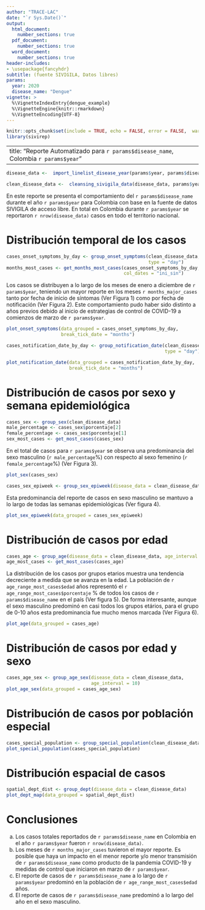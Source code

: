 ```yaml
---
author: "TRACE-LAC"
date: "`r Sys.Date()`"
output:
  html_document:
    number_sections: true
  pdf_document: 
    number_sections: true
  word_document: 
    number_sections: true
header-includes:
- \usepackage{fancyhdr}
subtitle: (fuente SIVIGILA, Datos libres)
params:
  year: 2020
  disease_name: "Dengue"
vignette: >
  %\VignetteIndexEntry{dengue_example}
  %\VignetteEngine{knitr::rmarkdown}
  %\VignetteEncoding{UTF-8}
---
```


```r
knitr::opts_chunk$set(include = TRUE, echo = FALSE, error = FALSE,  warning = FALSE, message = FALSE)
library(sivirep)
```

---
title: "Reporte Automatizado para `r params$disease_name`, Colombia `r params$year`"
---

```r
disease_data <-  import_linelist_disease_year(params$year, params$disease_name)
```

```r
clean_disease_data <-  cleansing_sivigila_data(disease_data, params$year)
```

```{=tex}
\pagenumbering{gobble}
\pagenumbering{arabic}
```

En este reporte se presenta el comportamiento del `r params$disease_name` durante el año `r params$year` para Colombia con base en la fuente de datos SIVIGILA de acceso libre. En total en Colombia durante `r params$year` se reportaron `r nrow(disease_data)` casos en todo el territorio nacional.

# Distribución temporal de los casos

```r
cases_onset_symptoms_by_day <- group_onset_symptoms(clean_disease_data, 
                                                    type = "day")
months_most_cases <- get_months_most_cases(cases_onset_symptoms_by_day, 
                                           col_dates = "ini_sin")
```

Los casos se distribuyen a lo largo de los meses de enero a diciembre de `r params$year`, teniendo un mayor reporte en los meses `r months_major_cases` tanto por fecha de inicio de síntomas (Ver Figura 1) como por fecha de notificación (Ver Figura 2). Este comportamiento pudo haber sido distinto a años previos debido al inicio de estrategias de control de COVID-19 a comienzos de marzo de `r params$year`.

```r
plot_onset_symptoms(data_grouped = cases_onset_symptoms_by_day,
                    break_tick_date = "months")
```

```r
cases_notification_date_by_day <- group_notification_date(clean_disease_data, 
                                                          type = "day")
```

\newpage 

```r
plot_notification_date(data_grouped = cases_notification_date_by_day,
                       break_tick_date = "months")
```

# Distribución de casos por sexo y semana epidemiológica

```r
cases_sex <- group_sex(clean_disease_data)
male_percentage <- cases_sex$porcentaje[2]
female_percentage <- cases_sex$porcentaje[1]
sex_most_cases <- get_most_cases(cases_sex)
```

En el total de casos para `r params$year` se observa una predominancia del sexo masculino (`r male_percentage`%) con respecto al sexo femenino (`r female_percentage`%) (Ver Figura 3).

```r
plot_sex(cases_sex)
```

\newpage

```r
cases_sex_epiweek <- group_sex_epiweek(disease_data = clean_disease_data)
```

Esta predominancia del reporte de casos en sexo masculino se mantuvo a lo largo de todas las semanas epidemiológicas (Ver figura 4).

```r
plot_sex_epiweek(data_grouped = cases_sex_epiweek)
```

# Distribución de casos por edad

```r
cases_age <- group_age(disease_data = clean_disease_data, age_interval = 10)
age_most_cases <- get_most_cases(cases_age)
```

La distribución de los casos por grupos etarios muestra una tendencia decreciente a medida que se avanza en la edad. La población de `r age_range_most_cases$edad` años representó el `r  age_range_most_cases$porcentaje` % de todos los casos de `r params$disease_name` en el país (Ver figura 5). De forma interesante, aunque el sexo masculino predominó en casi todos los grupos etários, para el grupo de 0-10 años esta predominancia fue mucho menos marcada (Ver Figura 6).

```r
plot_age(data_grouped = cases_age)
```

\newpage

# Distribución de casos por edad y sexo

```r
cases_age_sex <- group_age_sex(disease_data = clean_disease_data, 
                               age_interval = 10)
plot_age_sex(data_grouped = cases_age_sex)
```

# Distribución de casos por población especial

```r
cases_special_population <- group_special_population(clean_disease_data)
plot_special_population(cases_special_population)
```

\newpage

# Distribución espacial de casos

```r
spatial_dept_dist <- group_dept(disease_data = clean_disease_data)
plot_dept_map(data_grouped = spatial_dept_dist)
```

\newpage

# Conclusiones

a.  Los casos totales reportados de `r params$disease_name` en Colombia en el año `r params$year` fueron `r nrow(disease_data)`.
b.  Los meses de `r months_major_cases` tuvieron el mayor reporte. Es posible que haya un impacto en el menor reporte y/o menor transmisión de `r params$disease_name` como producto de la pandemia COVID-19 y medidas de control que iniciaron en marzo de `r params$year`.
c.  El reporte de casos de `r params$disease_name` a lo largo de `r params$year` predominó en la población de `r age_range_most_cases$edad` años.
d.  El reporte de casos de `r params$disease_name` predominó a lo largo del año en el sexo masculino.
